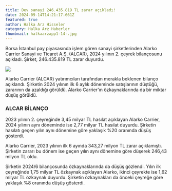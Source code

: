 ```yaml
---
title: Dev sanayi 246.435.819 TL zarar açıkladı!
date: 2024-09-14T14:21:17.661Z
featured: true
author: Halka Arz Hisseler
category: Halka Arz Haberler
thumbnail: halkaarzapp1-14-.jpg
---
```

Borsa İstanbul pay piyasasında işlem gören sanayi şirketlerinden Alarko Carrier Sanayi ve Ticaret A.Ş. (ALCAR), 2024 yılının 2. çeyrek bilançosunu açıkladı. Şirket, 246.435.819 TL zarar duyurdu.

![](halkaarzapp2a3-4-.jpg)

Alarko Carrier (ALCAR) yatırımcıları tarafından merakla beklenen bilanço açıklandı. Şirketin 2024 yılının ilk 6 aylık döneminde satışlarının düştüğü, zararının da azaldığı görüldü. Alarko Carrier'ın özkaynaklarında da bir miktar düşüş görüldü.

### **ALCAR BİLANÇO**

2023 yılının 2. çeyreğinde 3,45 milyar TL hasılat açıklayan Alarko Carrier, 2024 yılının aynı döneminde ise 2,77 milyar TL hasılat duyurdu. Şirketin hasılatı geçen yılın aynı dönemine göre yaklaşık %20 oranında düşüş gösterdi.

Alarko Carrier, 2023 yılının ilk 6 ayında 343,27 milyon TL zarar açıklamıştı. Şirketin zararı bu dönem ise geçen yılın aynı dönemine göre düşerek 246,43 milyon TL oldu.

Şirketin 2024/6 bilançosunda özkaynaklarında da düşüş gözlendi. Yılın ilk çeyreğinde 1,75 milyar TL özkaynak açıklayan Alarko, ikinci çeyrekte ise 1,62 milyar TL özkaynak duyurdu. Şirketin özkaynakları da önceki çeyreğe göre yaklaşık %8 oranında düşüş gösterdi.